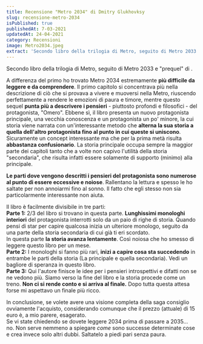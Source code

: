 ```yaml
---
title: Recensione "Metro 2034" di Dmitry Glukhovksy
slug: recensione-metro-2034
isPublished: true
publishedAt: 7-03-2021
updatedAt: 24-04-2021
category: Recensioni
image: Metro2034.jpeg
extract: 'Secondo libro della trilogia di Metro, seguito di Metro 2033 e "prequel" di Metro 2035. A differenza del primo ho trovato Metro 2034 estremamente più difficile da leggere e da comprendere. Il primo capitolo si concentrava più nella descrizione di ciò che si provava a vivere e muoversi nella Metro, riuscendo perfettamente a rendere le emozioni di paura e timore, mentre questo sequel punta più a descrivere i pensieri - piuttosto profondi e filosofici - del protagonista, "Omero".'
---
```


<Book slug="metro-2034" />

Secondo libro della trilogia di Metro, seguito di Metro 2033 e "prequel" di <InternalLink text="Metro 2035" slug="recensione-metro-2035-dmitry-glukhovsky" />.

A differenza del primo ho trovato Metro 2034 estremamente **più difficile da leggere e da comprendere**. Il primo capitolo si concentrava più nella descrizione di ciò che si provava a vivere e muoversi nella Metro, riuscendo perfettamente a rendere le emozioni di paura e timore, mentre questo sequel **punta più a descrivere i pensieri** - piuttosto profondi e filosofici - del protagonista, "Omero". Ebbene sì, il libro presenta un nuovo protagonista principale, una vecchia conoscenza e un protagonista un po' minore, la cui storia viene narrata con un'interessante metodo che **alterna la sua storia a quella dell'altro protagonista fino al punto in cui queste si uniscono**. Sicuramente un concept interessante ma che per la prima metà risulta **abbastanza confusionario**. La storia principale occupa sempre la maggior parte dei capitoli tanto che a volte non capivo l'utilità della storia "secondaria", che risulta infatti essere solamente di supporto (minimo) alla principale.

**Le parti dove vengono descritti i pensieri del protagonista sono numerose al punto di essere eccessive e noiose**. Rallentano la lettura e spesso le ho saltate per non annoiarmi fino al sonno. Il fatto che egli stesso non sia particolarmente interessante non aiuta.

Il libro è facilmente divisibile in tre parti:  
**Parte 1:** 2/3 del libro si trovano in questa parte. **Lunghissimi monologhi interiori** del protagonista interrotti solo da un paio di righe di storia. Quando pensi di star per capire qualcosa inizia un ulteriore monologo, seguito da una parte della storia secondaria di cui già ti eri scordato.  
In questa parte **la storia avanza lentamente**. Così noiosa che ho smesso di leggere questo libro per un mese.  
**Parte 2:** I monologhi si fanno più rari, **inizi a capire cosa sta succedendo** in entrambe le parti della storia (La principale e quella secondaria). Vedi un bagliore di speranza in questo libro.  
**Parte 3:** Qui l'autore finisce le idee per i pensieri introspettivi e difatti non se ne vedono più. Siamo verso la fine del libro e la storia procede come un treno. **Non ci si rende conto e si arriva al finale.** Dopo tutta questa attesa forse mi aspettavo un finale più ricco.

In conclusione, se volete avere una visione completa della saga consiglio ovviamente l'acquisto, considerando comunque che il prezzo (attuale) di 15 euro è, a mio parere, esagerato.  
Se vi state chiedendo se dovete leggere 2034 prima di passare a 2035... no. Non serve nemmeno a spiegare _come_ sono successe determinate cose e crea invece solo altri dubbi. Saltatelo a piedi pari senza paura.